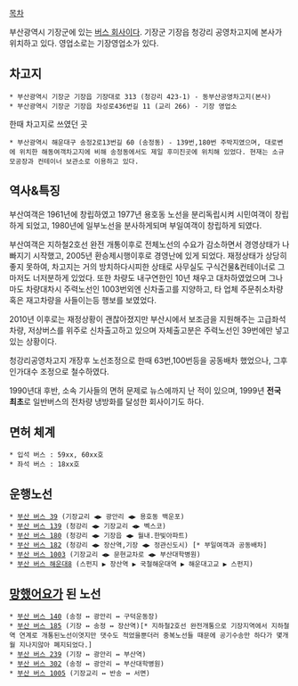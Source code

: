 [[목차]]

부산광역시 기장군에 있는 [[버스 회사]]이다. 
기장군 기장읍 청강리 공영차고지에 본사가 위치하고 있다. 영업소로는 기장영업소가 있다. 
 
== 차고지 ==
 * 부산광역시 기장군 기장읍 기장대로 313 (청강리 423-1) - 동부산공영차고지(본사)
 * 부산광역시 기장군 기장읍 차성로436번길 11 (교리 266) - 기장 영업소

한때 차고지로 쓰였던 곳

 * 부산광역시 해운대구 송정2로13번길 60 (송정동) - 139번,180번 주박지였으며, 대로변에 위치한 해동여객차고지에 비해 송정동에서도 제일 후미진곳에 위치해 있었다. 현재는 소규모공장과 컨테이너 보관소로 이용하고 있다.

== 역사&특징 ==
부산여객은 1961년에 창립하였고 1977년 용호동 노선을 분리독립시켜 시민여객이 창립하게 되었고, 1980년에 일부노선을 분사하게되며 부일여객이 창립하게 되였다. 

부산여객은 지하철2호선 완전 개통이후로 전체노선의 수요가 감소하면서 경영상태가 나빠지기 시작했고, 2005년 환승제시행이후로 경영난에 있게 되었다. 재정상태가 상당히 좋지 못하여, 차고지는 거의 방치하다시피한 상태로 사무실도 구식건물&컨테이너로 그 마저도 너저분하게 있었다. 또한 차량도 내구연한인 10년 채우고 대차하였었으며 그나마도 차량대차시 주력노선인 1003번외엔 신차출고를 지양하고, 타 업체 주문취소차량 혹은 재고차량을 사들이는등 행보를 보였었다. 

2010년 이후로는 재정상황이 괜찮아졌지만 부산시에서 보조금을 지원해주는 고급좌석차량, 저상버스를 위주로 신차출고하고 있으며 자체출고분은 주력노선인 39번에만 넣고 있는 상황이다.

청강리공영차고지 개장후 노선조정으로 한때 63번,100번등을 공동배차 했었으나, 그후 인가대수 조정으로 철수하였다.

1990년대 후반, 소속 기사들의 면허 문제로 뉴스에까지 난 적이 있으며, 1999년 '''전국 최초'''로 일반버스의 전차량 냉방화를 달성한 회사이기도 하다.

== 면허 체계 ==
 * 입석 버스 : 59xx, 60xx호
 * 좌석 버스 : 18xx호

== 운행노선 ==
 * [[부산 버스 39]] (기장교리 ◀▶ 광안리 ◀▶ 용호동 백운포)
 * [[부산 버스 139]] (청강리 ◀▶ 기장교리 ◀▶ 벡스코)
 * [[부산 버스 180]] (청강리 ◀▶ 기장읍 ◀▶ 월내.한빛아파트) 
 * [[부산 버스 182]] (청강리 ◀▶ 장산역,기장 ◀▶ 정관신도시) [* 부일여객과 공동배차]
 * [[부산 버스 1003]] (기장교리 ◀▶ 문현교차로 ◀▶ 부산대학병원)
 * [[부산 버스 해운대8]] (스펀지 ▶ 장산역 ▶ 국철해운대역 ▶ 해운대고교 ▶ 스펀지)




== [[망했어요]]가 된 노선 ==
 * [[부산 버스 140]] (송정 ↔ 광안리 ↔ 구덕운동장)
 * [[부산 버스 185]] (기장 ↔ 송정 ↔ 장산역)[* 지하철2호선 완전개통으로 기장지역에서 지하철역 연계로 개통된노선이엿지만 댓수도 적었을뿐더러 중복노선들 때문에 공기수송만 하다가 몇개월 지나지않아 폐지되었다.]
 * [[부산 버스 239]] (기장 ↔ 광안리 ↔ 부산역)
 * [[부산 버스 302]] (송정 ↔ 광안리 ↔ 부산대학병원)
 * [[부산 버스 1005]] (기장교리 ↔ 반송 ↔ 서면)


